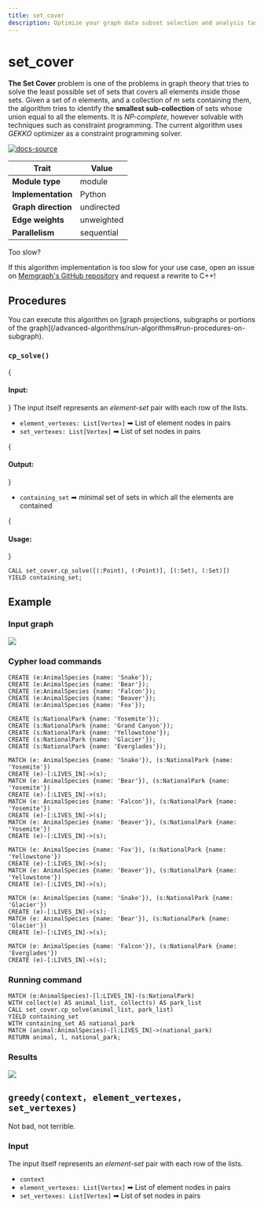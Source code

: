 ```yaml
---
title: set_cover
description: Optimize your graph data subset selection and analysis tasks with Memgraph's set_cover algorithm. Access detailed documentation and expert instructions to learn how to apply set_cover for more graphs.
---
```



# set_cover



**The Set Cover** problem is one of the problems in graph theory that tries to solve the least possible set of sets that covers all elements inside those sets. Given a set of *n* elements, and a collection of *m* sets containing them, the algorithm tries to identify the **smallest sub-collection** of sets whose union equal to all the elements.
It is *NP-complete*, however solvable with techniques such as constraint programming. The current algorithm uses *GEKKO* optimizer as a constraint programming solver.

[![docs-source](https://img.shields.io/badge/source-set_cover-FB6E00?logo=github&style=for-the-badge)](https://github.com/memgraph/mage/blob/main/python/set_cover.py)

| Trait               | Value                                                 |
| ------------------- | ----------------------------------------------------- |
| **Module type**     | module     |
| **Implementation**  | Python     |
| **Graph direction** | undirected |
| **Edge weights**    | unweighted |
| **Parallelism**     | sequential |

<Callout type="info"> 

Too slow?

If this algorithm implementation is too slow for your use case, open an issue on [Memgraph's GitHub repository](https://github.com/memgraph/memgraph/issues) and request a rewrite to C++!

</Callout>

## Procedures

<Callout type="info">
You can execute this algorithm on [graph projections, subgraphs or portions of the graph](/advanced-algorithms/run-algorithms#run-procedures-on-subgraph).
</Callout>

### `cp_solve()`

{<h4> Input: </h4>}
The input itself represents an *element-set* pair with each row of the lists.
* `element_vertexes: List[Vertex]` ➡ List of element nodes in pairs
* `set_vertexes: List[Vertex]` ➡ List of set nodes in pairs

{<h4> Output: </h4>}

* `containing_set` ➡ minimal set of sets in which all the elements are contained

{<h4> Usage: </h4>}

```cypher
CALL set_cover.cp_solve([(:Point), (:Point)], [(:Set), (:Set)])
YIELD containing_set;
```

## Example

<Steps>

### Input graph

![](/pages/advanced-algorithms/available-algorithms/set_cover/set-cover-1.png)

### Cypher load commands

```cypher
CREATE (e:AnimalSpecies {name: 'Snake'});
CREATE (e:AnimalSpecies {name: 'Bear'});
CREATE (e:AnimalSpecies {name: 'Falcon'});
CREATE (e:AnimalSpecies {name: 'Beaver'});
CREATE (e:AnimalSpecies {name: 'Fox'});

CREATE (s:NationalPark {name: 'Yosemite'});
CREATE (s:NationalPark {name: 'Grand Canyon'});
CREATE (s:NationalPark {name: 'Yellowstone'});
CREATE (s:NationalPark {name: 'Glacier'});
CREATE (s:NationalPark {name: 'Everglades'});

MATCH (e: AnimalSpecies {name: 'Snake'}), (s:NationalPark {name: 'Yosemite'})
CREATE (e)-[:LIVES_IN]->(s);
MATCH (e: AnimalSpecies {name: 'Bear'}), (s:NationalPark {name: 'Yosemite'})
CREATE (e)-[:LIVES_IN]->(s);
MATCH (e: AnimalSpecies {name: 'Falcon'}), (s:NationalPark {name: 'Yosemite'})
CREATE (e)-[:LIVES_IN]->(s);
MATCH (e: AnimalSpecies {name: 'Beaver'}), (s:NationalPark {name: 'Yosemite'})
CREATE (e)-[:LIVES_IN]->(s);

MATCH (e: AnimalSpecies {name: 'Fox'}), (s:NationalPark {name: 'Yellowstone'})
CREATE (e)-[:LIVES_IN]->(s);
MATCH (e: AnimalSpecies {name: 'Beaver'}), (s:NationalPark {name: 'Yellowstone'})
CREATE (e)-[:LIVES_IN]->(s);

MATCH (e: AnimalSpecies {name: 'Snake'}), (s:NationalPark {name: 'Glacier'})
CREATE (e)-[:LIVES_IN]->(s);
MATCH (e: AnimalSpecies {name: 'Bear'}), (s:NationalPark {name: 'Glacier'})
CREATE (e)-[:LIVES_IN]->(s);

MATCH (e: AnimalSpecies {name: 'Falcon'}), (s:NationalPark {name: 'Everglades'})
CREATE (e)-[:LIVES_IN]->(s);
```

### Running command

```cypher
MATCH (e:AnimalSpecies)-[l:LIVES_IN]-(s:NationalPark)
WITH collect(e) AS animal_list, collect(s) AS park_list
CALL set_cover.cp_solve(animal_list, park_list)
YIELD containing_set
WITH containing_set AS national_park
MATCH (animal:AnimalSpecies)-[l:LIVES_IN]->(national_park)
RETURN animal, l, national_park;
```

### Results

![](/pages/advanced-algorithms/available-algorithms/set_cover/set-cover-2.png)

</Steps>

## `greedy(context, element_vertexes, set_vertexes)`

Not bad, not terrible.

### Input
The input itself represents an *element-set* pair with each row of the lists.

* `context`
* `element_vertexes: List[Vertex]` ➡ List of element nodes in pairs
* `set_vertexes: List[Vertex]` ➡ List of set nodes in pairs
